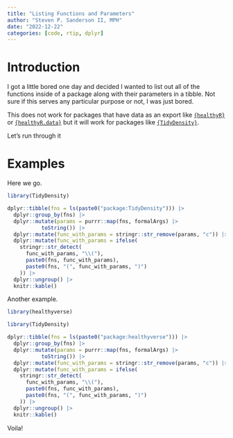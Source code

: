 ```yaml
---
title: "Listing Functions and Parameters"
author: "Steven P. Sanderson II, MPH"
date: "2022-12-22"
categories: [code, rtip, dplyr]
---
```


# Introduction

I got a little bored one day and decided I wanted to list out all of the functions inside of a package along with their parameters in a tibble. Not sure if this serves any particular purpose or not, I was just bored.

This does not work for packages that have data as an export like [`{healthyR}`](https://www.spsanderson.com/healthyR/) or [`{healthyR.data}`](https://www.spsanderson.com/healthyR.data/) but it will work for packages like [`{TidyDensity}`](https://www.spsanderson.com/TidyDensity/).

Let's run through it

# Examples

Here we go.

```r
library(TidyDensity)

dplyr::tibble(fns = ls(paste0("package:TidyDensity"))) |>
  dplyr::group_by(fns) |>
  dplyr::mutate(params = purrr::map(fns, formalArgs) |>
           toString()) |>
  dplyr::mutate(func_with_params = stringr::str_remove(params, "c")) |>
  dplyr::mutate(func_with_params = ifelse(
    stringr::str_detect(
      func_with_params, "\\("), 
      paste0(fns, func_with_params), 
      paste0(fns, "(", func_with_params, ")")
    )) |>
  dplyr::ungroup() |>
  knitr::kable()
```

Another example.

```r
library(healthyverse)

library(TidyDensity)

dplyr::tibble(fns = ls(paste0("package:healthyverse"))) |>
  dplyr::group_by(fns) |>
  dplyr::mutate(params = purrr::map(fns, formalArgs) |>
           toString()) |>
  dplyr::mutate(func_with_params = stringr::str_remove(params, "c")) |>
  dplyr::mutate(func_with_params = ifelse(
    stringr::str_detect(
      func_with_params, "\\("), 
      paste0(fns, func_with_params), 
      paste0(fns, "(", func_with_params, ")")
    )) |>
  dplyr::ungroup() |>
  knitr::kable()
```

Voila!